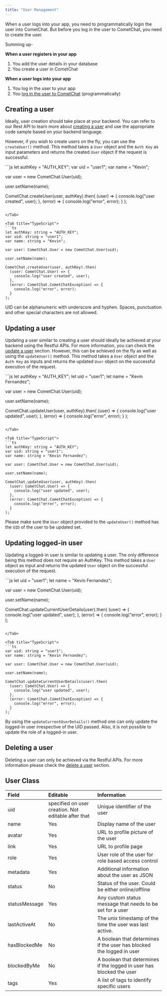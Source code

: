 ```yaml
---
title: "User Management"
---
```




When a user logs into your app, you need to programmatically login the user into CometChat. But before you log in the user to CometChat, you need to create the user.

Summing up-

**When a user registers in your app**

1. You add the user details in your database
2. You create a user in CometChat

**When a user logs into your app**

1. You log in the user to your app
2. You [log in the user to CometChat](/sdk/ionic/3.0/authentication) (programmatically)

## Creating a user

Ideally, user creation should take place at your backend. You can refer to our Rest API to learn more about [creating a user](https://api-explorer.cometchat.com/reference/creates-user) and use the appropriate code sample based on your backend language.

However, if you wish to create users on the fly, you can use the `createUser()` method. This method takes a `User` object and the `Auth Key` as input parameters and returns the created `User` object if the request is successful.

<Tabs>
<Tab title="JavaScript">
```js
let authKey = "AUTH_KEY";
var uid = "user1";
var name = "Kevin";

var user = new CometChat.User(uid);

user.setName(name);

CometChat.createUser(user, authKey).then(
  (user) => {
    console.log("user created", user);
  },
  (error) => {
    console.log("error", error);
  }
);
```

</Tab>

<Tab title="TypeScript">
```ts
let authKey: string = "AUTH_KEY";
var uid: string = "user1";
var name: string = "Kevin";

var user: CometChat.User = new CometChat.User(uid);

user.setName(name);

CometChat.createUser(user, authKey).then(
  (user: CometChat.User) => {
    console.log("user created", user);
  },
  (error: CometChat.CometChatException) => {
    console.log("error", error);
  }
);
```

</Tab>

</Tabs>

<Note>

UID can be alphanumeric with underscore and hyphen. Spaces, punctuation and other special characters are not allowed.

</Note>

## Updating a user

Updating a user similar to creating a user should ideally be achieved at your backend using the Restful APIs. For more information, you can check the [update a user](https://api-explorer.cometchat.com/reference/update-user) section. However, this can be achieved on the fly as well as using the `updateUser()` method. This method takes a `User` object and the `Auth Key` as inputs and returns the updated `User` object on the successful execution of the request.

<Tabs>
<Tab title="JavaScript">
```js
let authKey = "AUTH_KEY";
let uid = "user1";
let name = "Kevin Fernandez";

var user = new CometChat.User(uid);

user.setName(name);

CometChat.updateUser(user, authKey).then(
  (user) => {
    console.log("user updated", user);
  },
  (error) => {
    console.log("error", error);
  }
);
```

</Tab>

<Tab title="TypeScript">
```ts
let authKey: string = "AUTH_KEY";
var uid: string = "user1";
var name: string = "Kevin Fernandez";

var user: CometChat.User = new CometChat.User(uid);

user.setName(name);

CometChat.updateUser(user, authKey).then(
  (user: CometChat.User) => {
    console.log("user updated", user);
  },
  (error: CometChat.CometChatException) => {
    console.log("error", error);
  }
);
```

</Tab>

</Tabs>

Please make sure the `User` object provided to the `updateUser()` method has the `UID` of the user to be updated set.

## Updating logged-in user

Updating a logged-in user is similar to updating a user. The only difference being this method does not require an AuthKey. This method takes a `User` object as input and returns the updated `User` object on the successful execution of the request.

<Tabs>
<Tab title="JavaScript">
```js
let uid = "user1";
let name = "Kevin Fernandez";

var user = new CometChat.User(uid);

user.setName(name);

CometChat.updateCurrentUserDetails(user).then(
  (user) => {
    console.log("user updated", user);
  },
  (error) => {
    console.log("error", error);
  }
);
```

</Tab>

<Tab title="TypeScript">
```ts
var uid: string = "user1";
var name: string = "Kevin Fernandez";

var user: CometChat.User = new CometChat.User(uid);

user.setName(name);

CometChat.updateCurrentUserDetails(user).then(
  (user: CometChat.User) => {
    console.log("user updated", user);
  },
  (error: CometChat.CometChatException) => {
    console.log("error", error);
  }
);
```

</Tab>

</Tabs>

By using the `updateCurrentUserDetails()` method one can only update the logged-in user irrespective of the UID passed. Also, it is not possible to update the role of a logged-in user.

## Deleting a user

Deleting a user can only be achieved via the Restful APIs. For more information please check the [delete a user](https://api-explorer.cometchat.com/reference/delete-user) section.

## User Class

| Field         | Editable                                            | Information                                                          |
| :------------- | :--------------------------------------------------- | :-------------------------------------------------------------------- |
| uid           | specified on user creation. Not editable after that | Unique identifier of the user                                        |
| name          | Yes                                                 | Display name of the user                                             |
| avatar        | Yes                                                 | URL to profile picture of the user                                   |
| link          | Yes                                                 | URL to profile page                                                  |
| role          | Yes                                                 | User role of the user for role based access control                  |
| metadata      | Yes                                                 | Additional information about the user as JSON                        |
| status        | No                                                  | Status of the user. Could be either online/offline                   |
| statusMessage | Yes                                                 | Any custom status message that needs to be set for a user            |
| lastActiveAt  | No                                                  | The unix timestamp of the time the user was last active.             |
| hasBlockedMe  | No                                                  | A boolean that determines if the user has blocked the logged in user |
| blockedByMe   | No                                                  | A boolean that determines if the logged in user has blocked the user |
| tags          | Yes                                                 | A list of tags to identify specific users                            |
